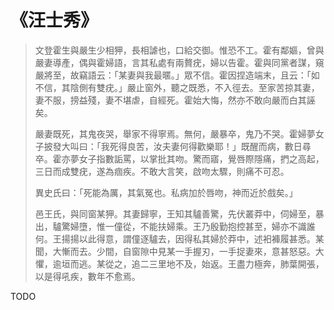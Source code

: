 # 《汪士秀》

> 文登霍生與嚴生少相狎，長相謔也，口給交御。惟恐不工。霍有鄰嫗，曾與嚴妻導產，偶與霍婦語，言其私處有兩贅疣，婦以告霍。霍與同黨者謀，窺嚴將至，故竊語云：「某妻與我最暱。」眾不信。霍因捏造端末，且云：「如不信，其陰側有雙疣。」嚴止窗外，聽之既悉，不入徑去。至家苦掠其妻，妻不服，搒益殘，妻不堪虐，自經死。霍始大悔，然亦不敢向嚴而白其誣矣。
>
> 嚴妻既死，其鬼夜哭，舉家不得寧焉。無何，嚴暴卒，鬼乃不哭。霍婦夢女子披發大叫曰：「我死得良苦，汝夫妻何得歡樂耶！」既醒而病，數日尋卒。霍亦夢女子指數詬罵，以掌批其吻。驚而寤，覺唇際隱痛，捫之高起，三日而成雙疣，遂為痼疾。不敢大言笑，啟吻太驟，則痛不可忍。
>
> 異史氏曰：「死能為厲，其氣冤也。私病加於唇吻，神而近於戲矣。」
>
> 邑王氏，與同窗某狎。其妻歸寧，王知其驢善驚，先伏叢莽中，伺婦至，暴出，驢驚婦墮，惟一僮從，不能扶婦乘。王乃殷勤抱控甚至，婦亦不識誰何。王揚揚以此得意，謂僮逐驢去，因得私其婦於莽中，述衵褲履甚悉。某聞，大慚而去。少間，自窗隙中見某一手握刃，一手捉妻來，意甚怒惡。大懼，逾垣而逃。某從之，追二三里地不及，始返。王盡力極奔，肺葉開張，以是得吼疾，數年不愈焉。

TODO
